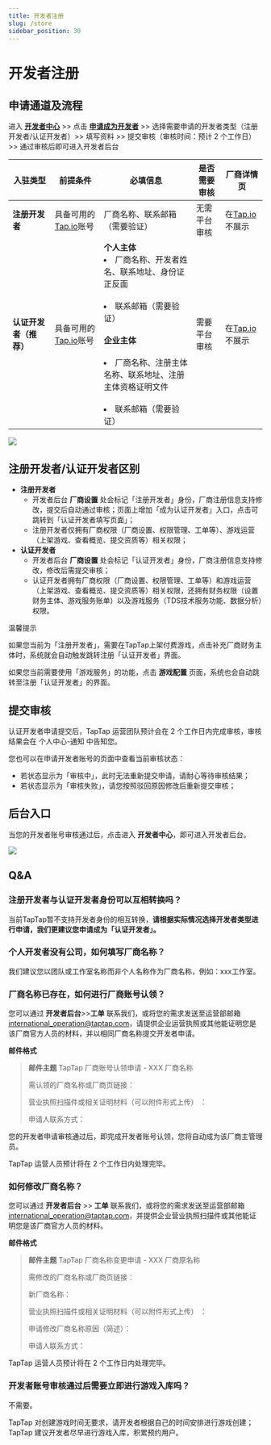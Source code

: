 ```yaml
---
title: 开发者注册
slug: /store
sidebar_position: 30
---
```



# **开发者注册**

## **申请通道及流程**

进入 **<blue>[开发者中心](https://developer.taptap.io/)</blue>** >> 点击 **<blue>[申请成为开发者](https://developer.taptap.io/developer-apply/)</blue>** >> 选择需要申请的开发者类型（注册开发者/认证开发者）>> 填写资料 >> 提交审核（审核时间：预计 2 个工作日） >> 通过审核后即可进入开发者后台



| **入驻类型**           | **前提条件**                                              | **必填信息**                                                 | **是否需要审核** | **厂商详情页**                           |
| ---------------------- | --------------------------------------------------------- | ------------------------------------------------------------ | ---------------- | ---------------------------------------- |
| **注册开发者**         | 具备可用的[Tap.io](https://accounts.taptap.io/signup)账号 | 厂商名称、联系邮箱（需要验证）                               | 无需平台审核     | 在[Tap.io](https://www.taptap.io/)不展示 |
| **认证开发者（推荐）** | 具备可用的[Tap.io](https://accounts.taptap.io/signup)账号 | **个人主体**<br><li>厂商名称、开发者姓名、联系地址、身份证正反面</br><br><li>联系邮箱（需要验证）</br><br>**企业主体**</br><br><li>厂商名称、注册主体名称、联系地址、注册主体资格证明文件</br><br><li>联系邮箱（需要验证）</br> | 需要平台审核     | 在[Tap.io](https://www.taptap.io/)不展示 |


![ ](/img/DC-v2/Register-as-Develper-V2-1.png)



## **注册开发者/认证开发者区别**

- **注册开发者**
  - 开发者后台 **<blue>厂商设置</blue>** 处会标记「注册开发者」身份，厂商注册信息支持修改，提交后自动通过审核；页面上增加「成为认证开发者」入口，点击可跳转到「认证开发者填写页面」；
  - 注册开发者仅拥有厂商权限（厂商设置、权限管理、工单等）、游戏运营（上架游戏、查看概览、提交资质等）相关权限；
- **认证开发者**
  - 开发者后台 **<blue>厂商设置</blue>** 处会标记「认证开发者」身份，厂商注册信息支持修改，修改后需提交审核；
  - 认证开发者拥有厂商权限（厂商设置、权限管理、工单等）和游戏运营（上架游戏、查看概览、提交资质等）相关权限，还拥有财务权限（设置财务主体、游戏服务账单）以及游戏服务（TDS技术服务功能、数据分析）权限。


温馨提示

如果您当前为「注册开发者」，需要在TapTap上架付费游戏，点击补充厂商财务主体时，系统就会自动触发跳转注册「认证开发者」界面。

如果您当前需要使用「游戏服务」的功能，点击 **<blue>游戏配置</blue>** 页面，系统也会自动跳转至注册「认证开发者」的界面。





## **提交审核**

认证开发者申请提交后，TapTap 运营团队预计会在 2 个工作日内完成审核，审核结果会在 <blue>个人中心-通知 </blue>中告知您。

您也可以在申请开发者账号的页面中查看当前审核状态：

- 若状态显示为「审核中」，此时无法重新提交申请，请耐心等待审核结果；
- 若状态显示为「审核失败」，请您按照驳回原因修改后重新提交审核；





## **后台入口**


当您的开发者账号审核通过后，点击进入 **<blue>开发者中心</blue>**，即可进入开发者后台。


![ ](/img/DC-v2/Register-as-Develper-V2-2.png)



## **Q&A**


### **注册开发者与认证开发者身份可以互相转换吗？**

当前TapTap暂不支持开发者身份的相互转换，**请根据实际情况选择开发者类型进行申请，我们更建议您申请成为「认证开发者」。**




### **个人开发者没有公司，如何填写厂商名称？**[](https://developer.taptap.io/docs/zh-Hans/store/#个人开发者没有公司如何填写厂商名称)

我们建议您以团队或工作室名称而非个人名称作为厂商名称，例如：xxx工作室。




### **厂商名称已存在，如何进行厂商账号认领？**[](https://developer.taptap.io/docs/zh-Hans/store/#厂商名称已存在如何进行厂商账号认领)

您可以通过 **<blue>开发者后台</blue>**>>**<blue>工单</blue>** 联系我们，或将您的需求发送至运营部邮箱 [international_operation@taptap.com](mailto:international_operation@taptap.com)，请提供企业运营执照或其他能证明您是该厂商官方人员的材料，并以相同厂商名称提交开发者申请。

**邮件格式**

> **邮件主题** TapTap 厂商账号认领申请 - XXX 厂商名称
>
> 需认领的厂商名称或厂商页链接：
>
> 营业执照扫描件或相关证明材料（可以附件形式上传） ：
>
> 申请人联系方式：

您的开发者申请审核通过后，即完成开发者账号认领，您将自动成为该厂商主管理员。

TapTap 运营人员预计将在 2 个工作日内处理完毕。




### **如何修改厂商名称？**[](https://developer.taptap.io/docs/zh-Hans/store/#如何修改厂商名称)

您可以通过 **<blue>开发者后台</blue>** >> **<blue>工单</blue>** 联系我们，或将您的需求发送至运营部邮箱 [international_operation@taptap.com](mailto:international_operation@taptap.com)，并提供企业营业执照扫描件或其他能证明您是该厂商官方人员的材料。

**邮件格式**

> **邮件主题**
> TapTap 厂商名称变更申请 - XXX 厂商原名称
>
> 需修改的厂商名称或厂商页链接：
>
> 新厂商名称：
>
> 营业执照扫描件或相关证明材料（可以附件形式上传） ：
>
> 申请修改厂商名称原因（简述）：
>
> 申请人联系方式：

TapTap 运营人员预计将在 2 个工作日内处理完毕。




### **开发者账号审核通过后需要立即进行游戏入库吗？**[](https://developer.taptap.io/docs/zh-Hans/store/#开发者审核通过后需要立即进行游戏入库吗)

不需要。

TapTap 对创建游戏时间无要求，请开发者根据自己的时间安排进行游戏创建；TapTap 建议开发者尽早进行游戏入库，积累预约用户。